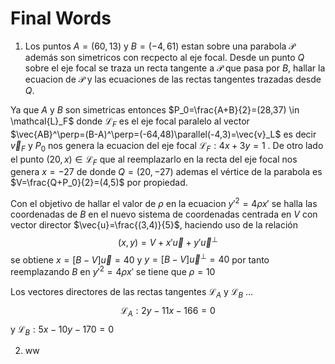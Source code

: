 # Final Words

1. Los puntos $A=(60,13)$ y $B=(-4,61)$ estan sobre una parabola $\mathcal{P}$ además son simetricos con recpecto al eje focal. Desde un punto $Q$ sobre el eje focal se traza un recta tangente a $\mathcal{P}$ que pasa por $B,$ hallar la ecuacion de $\mathcal{P}$ y las ecuaciones de las rectas tangentes trazadas desde $Q$.

Ya que $A$ y $B$ son simetricas entonces $P_0=\frac{A+B}{2}=(28,37) \in \mathcal{L}_F$ donde $\mathcal{L}_F$ es el eje focal paralelo al vector $\vec{AB}^\perp=(B-A)^\perp=(-64,48)\parallel(-4,3)=\vec{v}_L$ es decir $\vec{v}_F$ y $P_0$ nos genera la ecuacion del eje focal $\mathcal{L}_F:4x+3y=1$ . De otro lado el punto  $(20,x)\in\mathcal{L}_F$ que al reemplazarlo en la recta del eje focal nos genera $x=-27$ de donde $Q=(20,-27)$ ademas el vértice de la parabola es $V=\frac{Q+P_0}{2}=(4,5)$ por propiedad.

Con el objetivo de hallar el valor de $\rho$ en la ecuacion $y'^2=4\rho x'$ se halla las coordenadas de $B$ en el nuevo sistema de coordenadas centrada en $V$ con vector director $\vec{u}=\frac{(3,4)}{5}$, haciendo uso de la relación $$(x,y)=V+x'\vec{u}+y'\vec{u}^\perp$$ se obtiene $x=\left[B-V\right]\vec{u}=40$ y $y=\left[B-V\right]\vec{u}^\perp=40$ por tanto reemplazando $B$ en $y'^2=4\rho x'$ se tiene que $\rho=10$

Los vectores directores de las rectas tangentes $\mathcal{L}_A$ y $\mathcal{L}_B$ ... 
$$\mathcal{L}_A:2y-11x-166=0$$ y $\mathcal{L}_B:5x-10y-170=0$ 

2. ww